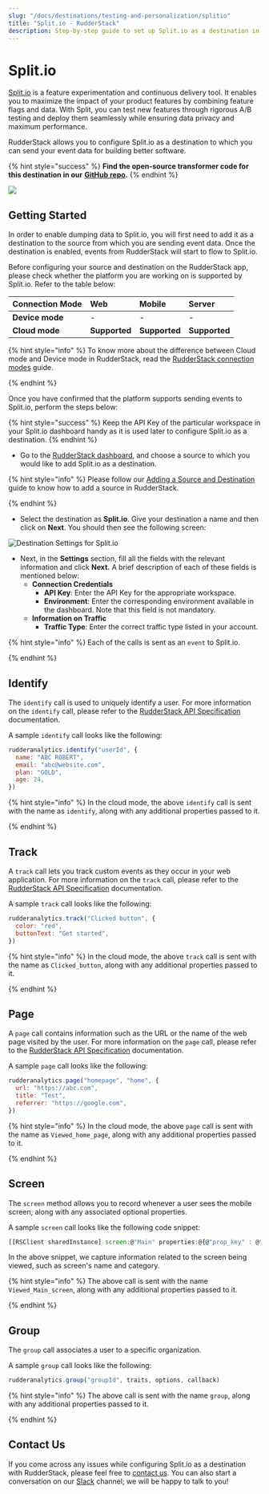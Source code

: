 ```yaml
---
slug: "/docs/destinations/testing-and-personalization/splitio"
title: "Split.io - RudderStack"
description: Step-by-step guide to set up Split.io as a destination in RudderStack.
---
```


# Split.io

[Split.io](https://www.split.io/) is a feature experimentation and continuous delivery tool. It enables you to maximize the impact of your product features by combining feature flags and data. With Split, you can test new features through rigorous A/B testing and deploy them seamlessly while ensuring data privacy and maximum performance.

RudderStack allows you to configure Split.io as a destination to which you can send your event data for building better software.

{% hint style="success" %}
**Find the open-source transformer code for this destination in our**
[**GitHub
repo**](https://github.com/rudderlabs/rudder-transformer/tree/master/v0/destinations/splitio)**.**
{% endhint %}

![](../../.gitbook/assets/image%20%2881%29.png)

## **Getting Started**

In order to enable dumping data to Split.io, you will first need to add it as a destination to the source from which you are sending event data. Once the destination is enabled, events from RudderStack will start to flow to Split.io.

Before configuring your source and destination on the RudderStack app, please check whether the platform you are working on is supported by Split.io. Refer to the table below:

| **Connection Mode** | **Web**       | **Mobile**    | **Server**    |
| :------------------ | :------------ | :------------ | :------------ |
| **Device mode**     | -             | -             | -             |
| **Cloud mode**      | **Supported** | **Supported** | **Supported** |

{% hint style="info" %}
To know more about the difference between Cloud mode and Device mode in RudderStack, read the [RudderStack connection modes](https://docs.rudderstack.com/get-started/rudderstack-connection-modes) guide.

{% endhint %}

Once you have confirmed that the platform supports sending events to Split.io, perform the steps below:

{% hint style="success" %}
Keep the API Key of the particular workspace in your Split.io dashboard handy
as it is used later to configure Split.io as a destination.
{% endhint %}

- Go to the [RudderStack dashboard](https://app.rudderstack.com/), and choose a source to which you would like to add Split.io as a destination.

{% hint style="info" %}
Please follow our [Adding a Source and Destination](https://docs.rudderstack.com/getting-started/adding-source-and-destination-rudderstack) guide to know how to add a source in RudderStack.

{% endhint %}

- Select the destination as **Split.io**. Give your destination a name and then click on **Next**. You should then see the following screen:

![Destination Settings for Split.io](../../.gitbook/assets/splitioconfig.png)

- Next, in the **Settings** section, fill all the fields with the relevant information and click **Next.** A brief description of each of these fields is mentioned below:
  - **Connection Credentials**
    - **API Key**: Enter the API Key for the appropriate workspace.
    - **Environment**: Enter the corresponding environment available in the dashboard. Note that this field is not mandatory.
  - **Information on Traffic**
    - **Traffic Type**: Enter the correct traffic type listed in your account.

{% hint style="info" %}
Each of the calls is sent as an `event` to Split.io.

{% endhint %}

## Identify

The `identify` call is used to uniquely identify a user. For more information on the `identify` call, please refer to the [RudderStack API Specification](https://docs.rudderstack.com/rudderstack-api-spec) documentation.

A sample `identify` call looks like the following:

```javascript
rudderanalytics.identify("userId", {
  name: "ABC ROBERT",
  email: "abc@website.com",
  plan: "GOLD",
  age: 24,
})
```

{% hint style="info" %}
In the cloud mode, the above `identify` call is sent with the name as `identify`, along with any additional properties passed to it.

{% endhint %}

## Track

A `track` call lets you track custom events as they occur in your web application. For more information on the `track` call, please refer to the [RudderStack API Specification](https://docs.rudderstack.com/rudderstack-api-spec) documentation.

A sample `track` call looks like the following:

```javascript
rudderanalytics.track("Clicked button", {
  color: "red",
  buttonText: "Get started",
})
```

{% hint style="info" %}
In the cloud mode, the above `track` call is sent with the name as `Clicked_button`, along with any additional properties passed to it.

{% endhint %}

## Page

A `page` call contains information such as the URL or the name of the web page visited by the user. For more information on the `page` call, please refer to the [RudderStack API Specification](https://docs.rudderstack.com/rudderstack-api-spec) documentation.

A sample `page` call looks like the following:

```javascript
rudderanalytics.page("homepage", "home", {
  url: "https://abc.com",
  title: "Test",
  referrer: "https://google.com",
})
```

{% hint style="info" %}
In the cloud mode, the above `page` call is sent with the name as `Viewed_home_page`, along with any additional properties passed to it.

{% endhint %}

## Screen

The `screen` method allows you to record whenever a user sees the mobile screen, along with any associated optional properties.

A sample `screen` call looks like the following code snippet:

```javascript
[[RSClient sharedInstance] screen:@"Main" properties:@{@"prop_key" : @"prop_value"}];
```

In the above snippet, we capture information related to the screen being viewed, such as screen's name and category.

{% hint style="info" %}
The above call is sent with the name `Viewed_Main_screen`, along with any additional properties passed to it.

{% endhint %}

## Group

The `group` call associates a user to a specific organization.

A sample `group` call looks like the following:

```javascript
rudderanalytics.group("groupId", traits, options, callback)
```

{% hint style="info" %}
The above call is sent with the name `group`, along with any additional properties passed to it.

{% endhint %}

## Contact Us

If you come across any issues while configuring Split.io as a destination with RudderStack, please feel free to [contact us](mailto:%20docs@rudderstack.com). You can also start a conversation on our [Slack](https://resources.rudderstack.com/join-rudderstack-slack) channel; we will be happy to talk to you!
